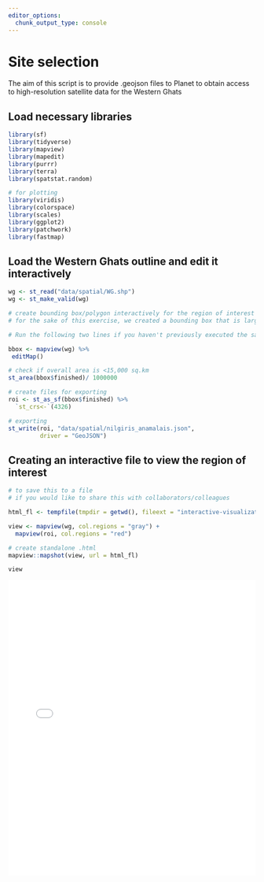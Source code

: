 ```yaml
---
editor_options:
  chunk_output_type: console
---
```


# Site selection  

The aim of this script is to provide .geojson files to Planet to obtain access to high-resolution satellite data for the Western Ghats

## Load necessary libraries
```r
library(sf)
library(tidyverse)
library(mapview)
library(mapedit)
library(purrr)
library(terra)
library(spatstat.random)

# for plotting
library(viridis)
library(colorspace)
library(scales)
library(ggplot2)
library(patchwork)
library(fastmap)
```


## Load the Western Ghats outline and edit it interactively

```r
wg <- st_read("data/spatial/WG.shp")
wg <- st_make_valid(wg)

# create bounding box/polygon interactively for the region of interest
# for the sake of this exercise, we created a bounding box that is larger than the total area required for sampling

# Run the following two lines if you haven't previously executed the same

bbox <- mapview(wg) %>%
 editMap()

# check if overall area is <15,000 sq.km
st_area(bbox$finished)/ 1000000

# create files for exporting
roi <- st_as_sf(bbox$finished) %>%
  `st_crs<-`(4326)

# exporting
st_write(roi, "data/spatial/nilgiris_anamalais.json",
         driver = "GeoJSON")
```

## Creating an interactive file to view the region of interest

```r
# to save this to a file 
# if you would like to share this with collaborators/colleagues

html_fl <- tempfile(tmpdir = getwd(), fileext = "interactive-visualization.html")

view <- mapview(wg, col.regions = "gray") +
  mapview(roi, col.regions = "red")

# create standalone .html
mapview::mapshot(view, url = html_fl)

view
```

<iframe src="interactive-visualization.html" height="600px" width="100%" style="border:none;"></iframe>


